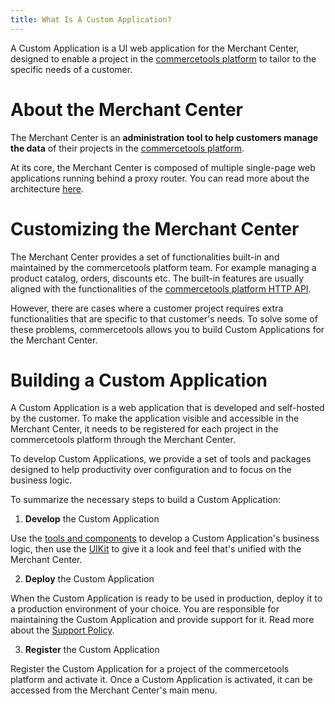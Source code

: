 ```yaml
---
title: What Is A Custom Application?
---
```


<Subtitle>

A Custom Application is a UI web application for the Merchant Center, designed to enable a project in the [commercetools platform](https://commercetools.com/) to tailor to the specific needs of a customer.

</Subtitle>

# About the Merchant Center

The Merchant Center is an **administration tool to help customers manage the data** of their projects in the [commercetools platform](https://commercetools.com/).

At its core, the Merchant Center is composed of multiple single-page web applications running behind a proxy router. You can read more about the architecture [here](/main-concepts/architecture).

# Customizing the Merchant Center

The Merchant Center provides a set of functionalities built-in and maintained by the commercetools platform team. For example managing a product catalog, orders, discounts etc.
The built-in features are usually aligned with the functionalities of the [commercetools platform HTTP API](https://docs.commercetools.com/http-api.html).

However, there are cases where a customer project requires extra functionalities that are specific to that customer's needs.
To solve some of these problems, commercetools allows you to build Custom Applications for the Merchant Center.

# Building a Custom Application

A Custom Application is a web application that is developed and self-hosted by the customer. To make the application visible and accessible in the Merchant Center, it needs to be registered for each project in the commercetools platform through the Merchant Center.

To develop Custom Applications, we provide a set of tools and packages designed to help productivity over configuration and to focus on the business logic.

To summarize the necessary steps to build a Custom Application:

1. **Develop** the Custom Application

  Use the [tools and components](/getting-started/tooling) to develop a Custom Application's business logic, then use the [UIKit](https://github.com/commercetools/ui-kit) to give it a look and feel that's unified with the Merchant Center.

2. **Deploy** the Custom Application

  When the Custom Application is ready to be used in production, deploy it to a production environment of your choice. You are responsible for maintaining the Custom Application and provide support for it. Read more about the [Support Policy](/support-policy).

3. **Register** the Custom Application

  Register the Custom Application for a project of the commercetools platform and activate it. Once a Custom Application is activated, it can be accessed from the Merchant Center's main menu.
